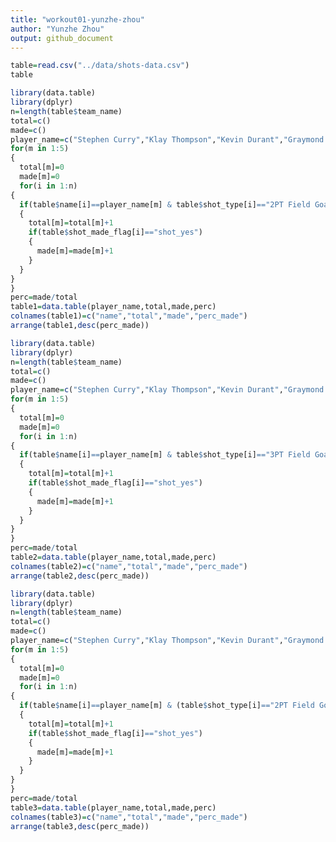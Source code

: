 ```yaml
---
title: "workout01-yunzhe-zhou"
author: "Yunzhe Zhou"
output: github_document
---
```


```r
table=read.csv("../data/shots-data.csv")
table
```

```r
library(data.table)
library(dplyr)
n=length(table$team_name)
total=c()
made=c()
player_name=c("Stephen Curry","Klay Thompson","Kevin Durant","Graymond Green","Andre Iguodala")
for(m in 1:5)
{
  total[m]=0
  made[m]=0
  for(i in 1:n)
{
  if(table$name[i]==player_name[m] & table$shot_type[i]=="2PT Field Goal")
  {
    total[m]=total[m]+1
    if(table$shot_made_flag[i]=="shot_yes")
    {
      made[m]=made[m]+1
    }
  }
}
}
perc=made/total
table1=data.table(player_name,total,made,perc)
colnames(table1)=c("name","total","made","perc_made")
arrange(table1,desc(perc_made))
```

```r
library(data.table)
library(dplyr)
n=length(table$team_name)
total=c()
made=c()
player_name=c("Stephen Curry","Klay Thompson","Kevin Durant","Graymond Green","Andre Iguodala")
for(m in 1:5)
{
  total[m]=0
  made[m]=0
  for(i in 1:n)
{
  if(table$name[i]==player_name[m] & table$shot_type[i]=="3PT Field Goal")
  {
    total[m]=total[m]+1
    if(table$shot_made_flag[i]=="shot_yes")
    {
      made[m]=made[m]+1
    }
  }
}
}
perc=made/total
table2=data.table(player_name,total,made,perc)
colnames(table2)=c("name","total","made","perc_made")
arrange(table2,desc(perc_made))
```

```r
library(data.table)
library(dplyr)
n=length(table$team_name)
total=c()
made=c()
player_name=c("Stephen Curry","Klay Thompson","Kevin Durant","Graymond Green","Andre Iguodala")
for(m in 1:5)
{
  total[m]=0
  made[m]=0
  for(i in 1:n)
{
  if(table$name[i]==player_name[m] & (table$shot_type[i]=="2PT Field Goal" | table$shot_type[i]=="3PT Field Goal"))
  {
    total[m]=total[m]+1
    if(table$shot_made_flag[i]=="shot_yes")
    {
      made[m]=made[m]+1
    }
  }
}
}
perc=made/total
table3=data.table(player_name,total,made,perc)
colnames(table3)=c("name","total","made","perc_made")
arrange(table3,desc(perc_made))
```